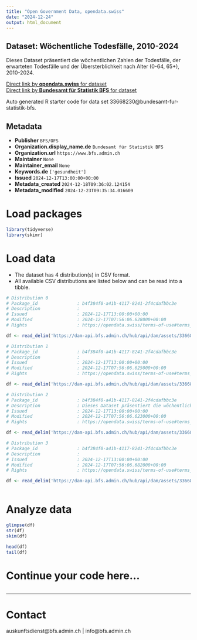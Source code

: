 ```yaml
---
title: "Open Government Data, opendata.swiss"
date: "2024-12-24"
output: html_document
---
```


## Dataset: Wöchentliche Todesfälle, 2010-2024

Dieses Dataset präsentiert die wöchentlichen Zahlen der Todesfälle, der erwarteten Todesfälle und der Übersterblichkeit nach Alter (0-64, 65+), 2010-2024.

[Direct link by **opendata.swiss** for dataset](https://opendata.swiss/de/dataset/wochentliche-todesfalle-2010-20241)<br>
[Direct link by **Bundesamt für Statistik BFS** for dataset](https://www.bfs.admin.ch/asset/de/ts-d-14.03.04.03-wr)

Auto generated R starter code for data set 33668230@bundesamt-fur-statistik-bfs.

## Metadata

- **Publisher** `BFS/OFS`
- **Organization.display_name.de** `Bundesamt für Statistik BFS`
- **Organization.url** `https://www.bfs.admin.ch`
- **Maintainer** `None`
- **Maintainer_email** `None`
- **Keywords.de** `['gesundheit']`
- **Issued** `2024-12-17T13:00:00+00:00`
- **Metadata_created** `2024-12-18T09:36:02.124154`
- **Metadata_modified** `2024-12-23T09:35:34.016609`


# Load packages

```r

library(tidyverse)
library(skimr)

```

# Load data

-   The dataset has 4 distribution(s) in CSV format.
-   All available CSV distributions are listed below and can be read into a tibble.

```r

# Distribution 0
# Package_id               : b4f384f0-a41b-4117-8241-2f4cdafbbc3e
# Description              : 
# Issued                   : 2024-12-17T13:00:00+00:00
# Modified                 : 2024-12-17T07:56:06.628000+00:00
# Rights                   : https://opendata.swiss/terms-of-use#terms_by_ask

df <- read_delim('https://dam-api.bfs.admin.ch/hub/api/dam/assets/33668247/master')

# Distribution 1
# Package_id               : b4f384f0-a41b-4117-8241-2f4cdafbbc3e
# Description              : 
# Issued                   : 2024-12-17T13:00:00+00:00
# Modified                 : 2024-12-17T07:56:06.625000+00:00
# Rights                   : https://opendata.swiss/terms-of-use#terms_by_ask

df <- read_delim('https://dam-api.bfs.admin.ch/hub/api/dam/assets/33668243/master')

# Distribution 2
# Package_id               : b4f384f0-a41b-4117-8241-2f4cdafbbc3e
# Description              : Dieses Dataset präsentiert die wöchentlichen Zahlen der Todesfälle, der erwarteten Todesfälle und der Übersterblichkeit nach Alter (0-64, 65+), 2010-2024.
# Issued                   : 2024-12-17T13:00:00+00:00
# Modified                 : 2024-12-17T07:56:06.623000+00:00
# Rights                   : https://opendata.swiss/terms-of-use#terms_by_ask

df <- read_delim('https://dam-api.bfs.admin.ch/hub/api/dam/assets/33668257/master')

# Distribution 3
# Package_id               : b4f384f0-a41b-4117-8241-2f4cdafbbc3e
# Description              : 
# Issued                   : 2024-12-17T13:00:00+00:00
# Modified                 : 2024-12-17T07:56:06.682000+00:00
# Rights                   : https://opendata.swiss/terms-of-use#terms_by_ask

df <- read_delim('https://dam-api.bfs.admin.ch/hub/api/dam/assets/33668252/master')



```

# Analyze data

```r

glimpse(df)
str(df)
skim(df)

head(df)
tail(df)

```

# Continue your code here...

```r

```

------------------------------------------------------------------------

# Contact

auskunftsdienst@bfs.admin.ch | info@bfs.admin.ch
